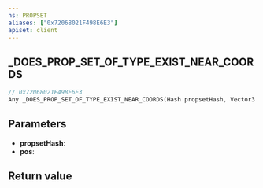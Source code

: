 ```yaml
---
ns: PROPSET
aliases: ["0x72068021F498E6E3"]
apiset: client
---
```

## _DOES_PROP_SET_OF_TYPE_EXIST_NEAR_COORDS

```c
// 0x72068021F498E6E3
Any _DOES_PROP_SET_OF_TYPE_EXIST_NEAR_COORDS(Hash propsetHash, Vector3 pos);
```


## Parameters
* **propsetHash**:
* **pos**:

## Return value